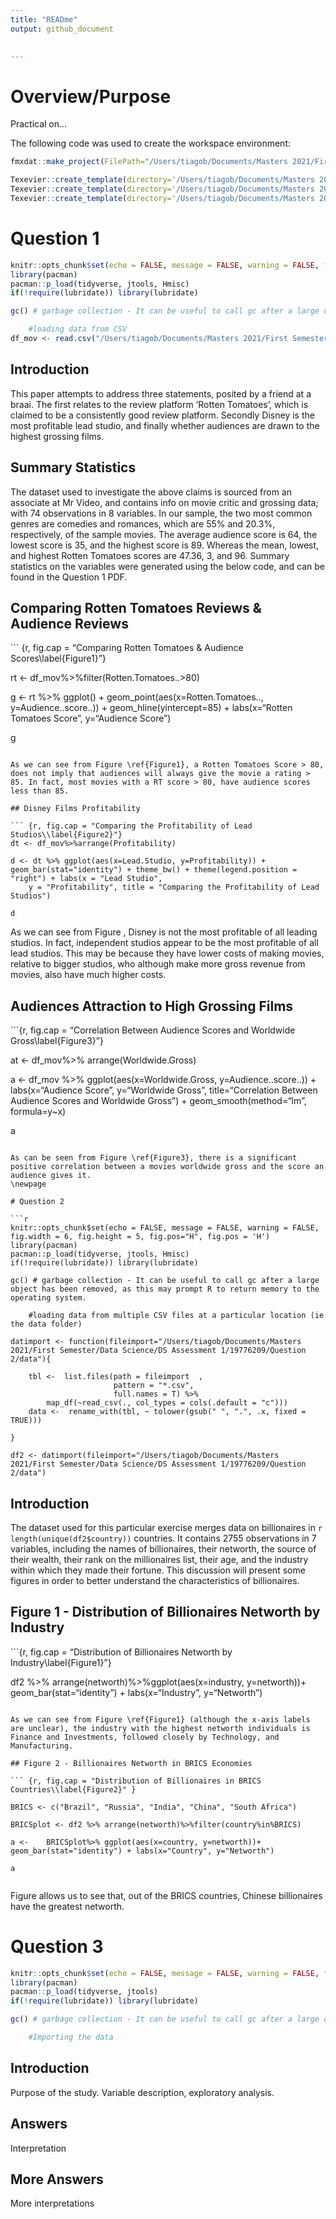 ```yaml
---
title: "READme"
output: github_document

 
---
```


# Overview/Purpose

Practical on…

The following code was used to create the workspace environment:

```r

fmxdat::make_project(FilePath="/Users/tiagob/Documents/Masters 2021/First Semester/Data Science/DS Assessment 1",ProjNam='19776209')

Texevier::create_template(directory='/Users/tiagob/Documents/Masters 2021/First Semester/Data Science/DS Assessment 1/19776209/', template_name= 'Question 1')
Texevier::create_template(directory='/Users/tiagob/Documents/Masters 2021/First Semester/Data Science/DS Assessment 1/19776209/', template_name= 'Question 2')
Texevier::create_template(directory='/Users/tiagob/Documents/Masters 2021/First Semester/Data Science/DS Assessment 1/19776209/', template_name= 'Question 3')

```

# Question 1 

```r
knitr::opts_chunk$set(echo = FALSE, message = FALSE, warning = FALSE, fig.width = 6, fig.height = 5, fig.pos="H", fig.pos = 'H')
library(pacman)
pacman::p_load(tidyverse, jtools, Hmisc)
if(!require(lubridate)) library(lubridate)

gc() # garbage collection - It can be useful to call gc after a large object has been removed, as this may prompt R to return memory to the operating system.

	#loading data from CSV
df_mov <- read.csv("/Users/tiagob/Documents/Masters 2021/First Semester/Data Science/DS Assessment 1/19776209/Question 1/data/Movies.csv")

```

## Introduction

This paper attempts to address three statements, posited by a friend at a braai. The first relates to the review platform 'Rotten Tomatoes', which is claimed to be a consistently good review platform. Secondly Disney is the most profitable lead studio, and finally whether audiences are drawn to the highest grossing films.

## Summary Statistics

The dataset used to investigate the above claims is sourced from an associate at Mr Video, and contains info on movie critic and grossing data; with 74 observations in 8 variables. In our sample, the two most common genres are comedies and romances, which are 55% and 20.3%, respectively, of the sample movies. The average audience score is 64, the lowest score is 35, and the highest score is 89. Whereas the mean, lowest, and highest Rotten Tomatoes scores are 47.36, 3, and 96. Summary statistics on the variables were generated using the below code, and can be found in the Question 1 PDF. 

## Comparing Rotten Tomatoes Reviews & Audience Reviews



``` {r, fig.cap = "Comparing Rotten Tomatoes & Audience Scores\\label{Figure1}"}

rt <- df_mov%>%filter(Rotten.Tomatoes..>80)

g <- rt %>% ggplot() + geom_point(aes(x=Rotten.Tomatoes.., y=Audience..score..)) + geom_hline(yintercept=85) + labs(x="Rotten Tomatoes Score", y="Audience Score")

g

```

As we can see from Figure \ref{Figure1}, a Rotten Tomatoes Score > 80, does not imply that audiences will always give the movie a rating > 85. In fact, most movies with a RT score > 80, have audience scores less than 85.

## Disney Films Profitability

``` {r, fig.cap = "Comparing the Profitability of Lead Studios\\label{Figure2}"}
dt <- df_mov%>%arrange(Profitability)

d <- dt %>% ggplot(aes(x=Lead.Studio, y=Profitability)) + geom_bar(stat="identity") + theme_bw() + theme(legend.position = "right") + labs(x = "Lead Studio", 
    y = "Profitability", title = "Comparing the Profitability of Lead Studios")

d

```

As we can see from Figure \ref{Figure2}, Disney is not the most profitable of all leading studios. In fact, independent studios appear to be the most profitable of all lead studios. This may be because they have lower costs of making movies, relative to bigger studios, who although make more gross revenue from movies, also have much higher costs.

## Audiences Attraction to High Grossing Films

```{r, fig.cap = "Correlation Between Audience Scores and Worldwide Gross\\label{Figure3}"}

at <- df_mov%>% arrange(Worldwide.Gross)

a <- df_mov %>% ggplot(aes(x=Worldwide.Gross, y=Audience..score..)) + labs(x="Audience Score", y="Worldwide Gross", title="Correlation Between Audience Scores and Worldwide Gross") + geom_smooth(method="lm", formula=y~x)

a

```

As can be seen from Figure \ref{Figure3}, there is a significant positive correlation between a movies worldwide gross and the score an audience gives it.
\newpage

# Question 2 

```r
knitr::opts_chunk$set(echo = FALSE, message = FALSE, warning = FALSE, fig.width = 6, fig.height = 5, fig.pos="H", fig.pos = 'H')
library(pacman)
pacman::p_load(tidyverse, jtools, Hmisc)
if(!require(lubridate)) library(lubridate)

gc() # garbage collection - It can be useful to call gc after a large object has been removed, as this may prompt R to return memory to the operating system.

	#loading data from multiple CSV files at a particular location (ie the data folder)

datimport <- function(fileimport="/Users/tiagob/Documents/Masters 2021/First Semester/Data Science/DS Assessment 1/19776209/Question 2/data"){
    
    tbl <-  list.files(path = fileimport  ,
                       pattern = "*.csv", 
                       full.names = T) %>% 
        map_df(~read_csv(., col_types = cols(.default = "c"))) 
    data <-  rename_with(tbl, ~ tolower(gsub(" ", ".", .x, fixed = TRUE)))
    
}

df2 <- datimport(fileimport="/Users/tiagob/Documents/Masters 2021/First Semester/Data Science/DS Assessment 1/19776209/Question 2/data")

```

## Introduction

The dataset used for this particular exercise merges data on billionaires in `r length(unique(df2$country))` countries. It contains 2755 observations in 7 variables, including the names of billionaires, their networth, the source of their wealth, their rank on the millionaires list, their age, and the industry within which they made their fortune. This discussion will present some figures in order to better understand the characteristics of billionaires.

## Figure 1 - Distribution of Billionaires Networth by Industry

```{r, fig.cap = "Distribution of Billionaires Networth by Industry\\label{Figure1}"}

df2 %>% arrange(networth)%>%ggplot(aes(x=industry, y=networth))+ geom_bar(stat="identity") + labs(x="Industry", y="Networth")

```

As we can see from Figure \ref{Figure1} (although the x-axis labels are unclear), the industry with the highest networth individuals is Finance and Investments, followed closely by Technology, and Manufacturing. 

## Figure 2 - Billionaires Networth in BRICS Economies

``` {r, fig.cap = "Distribution of Billionaires in BRICS Countries\\label{Figure2}" }

BRICS <- c("Brazil", "Russia", "India", "China", "South Africa")

BRICSplot <- df2 %>% arrange(networth)%>%filter(country%in%BRICS)

a <-    BRICSplot%>% ggplot(aes(x=country, y=networth))+ geom_bar(stat="identity") + labs(x="Country", y="Networth")  
   
a
     
```

Figure \ref{Figure2} allows us to see that, out of the BRICS countries, Chinese billionaires have the greatest networth. 

\newpage

# Question 3 

```r
knitr::opts_chunk$set(echo = FALSE, message = FALSE, warning = FALSE, fig.width = 6, fig.height = 5, fig.pos="H", fig.pos = 'H')
library(pacman)
pacman::p_load(tidyverse, jtools)
if(!require(lubridate)) library(lubridate)

gc() # garbage collection - It can be useful to call gc after a large object has been removed, as this may prompt R to return memory to the operating system.

    #Importing the data
```

## Introduction 

Purpose of the study.
Variable description, exploratory analysis.

## Answers

Interpretation

\newpage

## More Answers

More interpretations
